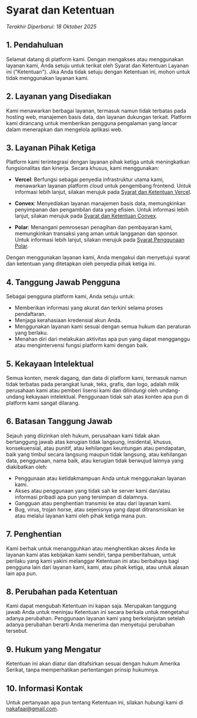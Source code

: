 # Syarat dan Ketentuan

_Terakhir Diperbarui: 18 Oktober 2025_

## 1. Pendahuluan

Selamat datang di platform kami. Dengan mengakses atau menggunakan layanan kami, Anda setuju untuk terikat oleh Syarat dan Ketentuan Layanan ini ("Ketentuan"). Jika Anda tidak setuju dengan Ketentuan ini, mohon untuk tidak menggunakan layanan kami.

## 2. Layanan yang Disediakan

Kami menawarkan berbagai layanan, termasuk namun tidak terbatas pada hosting web, manajemen basis data, dan layanan dukungan terkait. Platform kami dirancang untuk memberikan pengguna pengalaman yang lancar dalam menerapkan dan mengelola aplikasi web.

## 3. Layanan Pihak Ketiga

Platform kami terintegrasi dengan layanan pihak ketiga untuk meningkatkan fungsionalitas dan kinerja. Secara khusus, kami menggunakan:

- **Vercel**: Berfungsi sebagai penyedia infrastruktur utama kami, menawarkan layanan platform cloud untuk pengembang frontend. Untuk informasi lebih lanjut, silakan merujuk pada [Syarat dan Ketentuan Vercel](https://vercel.com/legal/terms).

- **Convex**: Menyediakan layanan manajemen basis data, memungkinkan penyimpanan dan pengambilan data yang efisien. Untuk informasi lebih lanjut, silakan merujuk pada [Syarat dan Ketentuan Convex](https://www.convex.dev/legal/tos).

- **Polar**: Menangani pemrosesan penagihan dan pembayaran kami, memungkinkan transaksi yang aman untuk langganan dan sponsor. Untuk informasi lebih lanjut, silakan merujuk pada [Syarat Penggunaan Polar](https://polar.sh/legal/terms).

Dengan menggunakan layanan kami, Anda mengakui dan menyetujui syarat dan ketentuan yang ditetapkan oleh penyedia pihak ketiga ini.

## 4. Tanggung Jawab Pengguna

Sebagai pengguna platform kami, Anda setuju untuk:

- Memberikan informasi yang akurat dan terkini selama proses pendaftaran.
- Menjaga kerahasiaan kredensial akun Anda.
- Menggunakan layanan kami sesuai dengan semua hukum dan peraturan yang berlaku.
- Menahan diri dari melakukan aktivitas apa pun yang dapat mengganggu atau mengintervensi fungsi platform kami dengan baik.

## 5. Kekayaan Intelektual

Semua konten, merek dagang, dan data di platform kami, termasuk namun tidak terbatas pada perangkat lunak, teks, grafis, dan logo, adalah milik perusahaan kami atau pemberi lisensi kami dan dilindungi oleh undang-undang kekayaan intelektual. Penggunaan tidak sah atas konten apa pun di platform kami sangat dilarang.

## 6. Batasan Tanggung Jawab

Sejauh yang diizinkan oleh hukum, perusahaan kami tidak akan bertanggung jawab atas kerugian tidak langsung, insidental, khusus, konsekuensial, atau punitif, atau kehilangan keuntungan atau pendapatan, baik yang timbul secara langsung maupun tidak langsung, atau kehilangan data, penggunaan, nama baik, atau kerugian tidak berwujud lainnya yang diakibatkan oleh:

- Penggunaan atau ketidakmampuan Anda untuk menggunakan layanan kami.
- Akses atau penggunaan yang tidak sah ke server kami dan/atau informasi pribadi apa pun yang tersimpan di dalamnya.
- Gangguan atau penghentian transmisi ke atau dari layanan kami.
- Bug, virus, trojan horse, atau sejenisnya yang dapat ditransmisikan ke atau melalui layanan kami oleh pihak ketiga mana pun.

## 7. Penghentian

Kami berhak untuk menangguhkan atau menghentikan akses Anda ke layanan kami atas kebijakan kami sendiri, tanpa pemberitahuan, untuk perilaku yang kami yakini melanggar Ketentuan ini atau berbahaya bagi pengguna lain dari layanan kami, kami, atau pihak ketiga, atau untuk alasan lain apa pun.

## 8. Perubahan pada Ketentuan

Kami dapat mengubah Ketentuan ini kapan saja. Merupakan tanggung jawab Anda untuk meninjau Ketentuan ini secara berkala untuk mengetahui adanya perubahan. Penggunaan layanan kami yang berkelanjutan setelah adanya perubahan berarti Anda menerima dan menyetujui perubahan tersebut.

## 9. Hukum yang Mengatur

Ketentuan ini akan diatur dan ditafsirkan sesuai dengan hukum Amerika Serikat, tanpa memperhatikan pertentangan prinsip hukumnya.

## 10. Informasi Kontak

Untuk pertanyaan apa pun tentang Ketentuan ini, silakan hubungi kami di [nakafaai@gmail.com](mailto:nakafaai@gmail.com).
